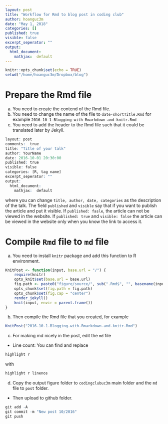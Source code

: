 ```yaml
---
layout: post
title: "Workflow for Rmd to blog post in coding club"
author: hoanguc3m
date: "May 1, 2018"
categories: []
published: true
visible: false
excerpt_seperator: ""
output:
  html_document:
    mathjax:  default
---
```


```r
knitr::opts_chunk$set(echo = TRUE)
setwd("/home/hoanguc3m/Dropbox/blog")
```

# Prepare the Rmd file
a. You need to create the contend of the Rmd file.
b. You need to change the name of the file to ```date-shortTitle.Rmd``` for example ```2016-10-1-Blogging-with-Rmarkdown-and-knitr.Rmd```
c. You need to add the header to the Rmd file such that it could be translated later by Jekyll.

```r
layout: post
comments:  true
title: "Title of your talk"
author: YourName
date: 2016-10-01 20:30:00
published: true
visible: false
categories: [R, tag name]
excerpt_seperator: ""
output:
  html_document:
    mathjax:  default
```

where you can change ```title, author, date, categories``` as the description of the talk. 
The field ```published``` and ```visible``` say that if you want to publish the article and put it visible.
If ```published: fasle ```, the article can not be viewed in the website.
If ```published: true ``` and ```visible: false``` the article can be viewed in the website only when you know the link to access it.


# Compile ```Rmd``` file to ```md``` file

a. You need to install ```knitr``` package and add this function to R environment.

```r

KnitPost <- function(input, base.url = "/") {
    require(knitr)
    opts_knit$set(base.url = base.url)
    fig.path <- paste0("figure/source/", sub(".Rmd$", "", basename(input)), "/")
    opts_chunk$set(fig.path = fig.path)
    opts_chunk$set(fig.cap = "center")
    render_jekyll()
    knit(input, envir = parent.frame())
}

```

b. Then compile the Rmd file that you created, for example
```r
KnitPost("2016-10-1-Blogging-with-Rmarkdown-and-knitr.Rmd")
```
c. For making md nicely in the post, edit the  ```md``` file
- Line count: You can find and replace 
```r
highlight r
```
 with 
```r
highlight r linenos
```


d. Copy the output figure folder to ```codingclubuc3m``` main folder and the ```md``` file to ```post``` folder. 
- Then upload to github folder. 

```r
git add -A
git commit -m "New post 10/2016"
git push
```
